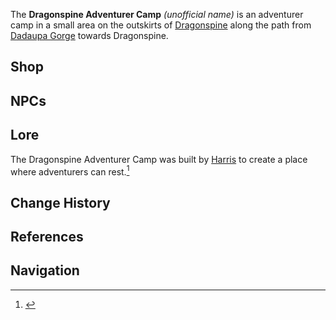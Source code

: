 {{Location Infobox
|image        = Dragonspine Adventurer Camp.png
|type         = Point of Interest
|region       = Mondstadt
|area         = Windwail Highland
}}
The '''Dragonspine Adventurer Camp''' ''(unofficial name)'' is an adventurer camp in a small area on the outskirts of [[Dragonspine]] along the path from [[Dadaupa Gorge]] towards Dragonspine.

==Shop==
{{Vendor|Harris}}

==NPCs==
{{column|2|
* [[Harris]] &mdash; Chef
* [[Iris]] &mdash; Adventurer
* [[Joel]]
* [[Joserf]]
* [[Orban]] &mdash; Weaponsmith
* [[Stevens]] &mdash; Researcher
}}
<!--
==Interactables==
===Interactable 1===-->

==Lore==
<!-- History of the location -->
{{Stub}}
The Dragonspine Adventurer Camp was built by [[Harris]] to create a place where adventurers can rest.<ref>{{Ref/NPC|Harris}}</ref>
<!--
==Trivia==-->

==Change History==
{{Change History|1.2}}

==References==
{{Reflist}}

==Navigation==
{{PoI Navbox|Mondstadt}}